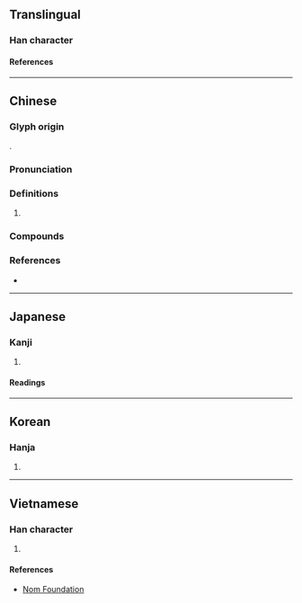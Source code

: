 {{also|嵘}}
{{character info}}
==Translingual==

===Han character===
{{Han char|rn=46|rad=山|as=14|sn=17|four=29794|canj=UFFD|ids=⿰山榮}}

====References====
{{Han ref|kx=0321.120|dkj=08548|dj=0621.210|hdz=10803.100|uh=5DB8}}

----

==Chinese==
{{zh-forms|s=嵘}}

===Glyph origin===
{{Han etym}}
{{Han compound|山|榮|ls=psc|c1=s|c2=p}}.

===Pronunciation===
{{zh-pron
|m=róng,hóng
|c=wing4,wang4,jing4
|mc=y
|oc=y
|cat=
}}

===Definitions===
{{zh-hanzi}}

# {{n-g|Used in {{zh-l|崢嶸}}, etc.}}

===Compounds===
{{zh-der|崢嶸歲月|嶸嶸|崢嶸|歲月崢嶸|頭角崢嶸}}

===References===
* {{R:yue:mfccd}}

----

==Japanese==

===Kanji===
{{ja-kanji|grade=|rs=山14}}

# {{rfdef|ja|sort=山14}}

====Readings====
{{ja-readings
|on=こう, おう, えい, よう
|kun=けわしい
}}

----

==Korean==

===Hanja===
{{ko-hanja|영}}

# {{rfdef|ko|sort=山14}}

----

==Vietnamese==

===Han character===
{{vi-readings|rs=山14|reading=vanh}}

# {{rfdef|vi|sort=山14}}

====References====
* [http://nomfoundation.org/common/nom_details.php?codepoint=5db8 Nom Foundation]